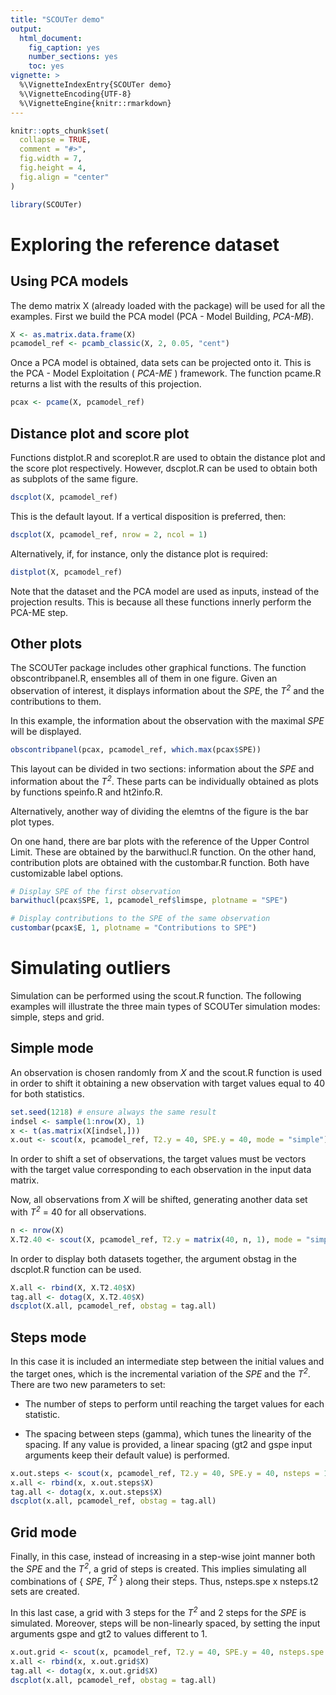 ```yaml
---
title: "SCOUTer demo"
output: 
  html_document:
    fig_caption: yes
    number_sections: yes
    toc: yes
vignette: >
  %\VignetteIndexEntry{SCOUTer demo} 
  %\VignetteEncoding{UTF-8} 
  %\VignetteEngine{knitr::rmarkdown}
---
```


```r
knitr::opts_chunk$set(
  collapse = TRUE,
  comment = "#>",
  fig.width = 7,
  fig.height = 4,
  fig.align = "center"
)
```

```r
library(SCOUTer)
```
# Exploring the reference dataset
## Using PCA models
The demo matrix X (already loaded with the package) will be used for all the examples. First we build the PCA model (PCA - Model Building, _PCA-MB_).

```r
X <- as.matrix.data.frame(X)
pcamodel_ref <- pcamb_classic(X, 2, 0.05, "cent")
```

Once a PCA model is obtained, data sets can be projected onto it. This is the PCA - Model Exploitation ( _PCA-ME_ ) framework. The function pcame.R returns a list with the results of this projection. 

```r
pcax <- pcame(X, pcamodel_ref)
```

## Distance plot and score plot

Functions distplot.R and scoreplot.R are used to obtain the distance plot and the score plot respectively. However, dscplot.R can be used to obtain both as subplots of the same figure. 

```r
dscplot(X, pcamodel_ref)
```

This is the default layout. If a vertical disposition is preferred, then:

```r
dscplot(X, pcamodel_ref, nrow = 2, ncol = 1)
```

Alternatively, if, for instance, only the distance plot is required:

```r
distplot(X, pcamodel_ref)
```

Note that the dataset and the PCA model are used as inputs, instead of the projection results. This is because all these functions innerly perform the PCA-ME step.

## Other plots

The SCOUTer package includes other graphical functions. The function obscontribpanel.R, ensembles all of them in one figure. Given an observation of interest, it displays information about the _SPE_, the _T^2^_ and the contributions to them.

In this example, the information about the observation with the maximal _SPE_ will be displayed.

```r
obscontribpanel(pcax, pcamodel_ref, which.max(pcax$SPE))
```

This layout can be divided in two sections: information about the _SPE_ and information about the _T^2^_. These parts can be individually obtained as plots by functions speinfo.R and ht2info.R.

Alternatively, another way of dividing the elemtns of the figure is the bar plot types.

On one hand, there are bar plots with the reference of the Upper Control Limit. These are obtained by the barwithucl.R function. On the other hand, contribution plots are obtained with the custombar.R function. Both have customizable label options.

```r
# Display SPE of the first observation
barwithucl(pcax$SPE, 1, pcamodel_ref$limspe, plotname = "SPE")
```

```r
# Display contributions to the SPE of the same observation
custombar(pcax$E, 1, plotname = "Contributions to SPE")
```

# Simulating outliers

Simulation can be performed using the scout.R function. The following examples will illustrate the three main types of SCOUTer simulation modes: simple, steps and grid.

## Simple mode

An observation is chosen randomly from *X* and the scout.R function is used in order to shift it obtaining a new observation with target values equal to 40 for both statistics. 

```r
set.seed(1218) # ensure always the same result 
indsel <- sample(1:nrow(X), 1)
x <- t(as.matrix(X[indsel,]))
x.out <- scout(x, pcamodel_ref, T2.y = 40, SPE.y = 40, mode = "simple")
```

In order to shift a set of observations, the target values must be vectors with the target value corresponding to each observation in the input data matrix.

Now, all observations from *X* will be shifted, generating another data set with _T^2^_ = 40 for all observations.

```r
n <- nrow(X)
X.T2.40 <- scout(X, pcamodel_ref, T2.y = matrix(40, n, 1), mode = "simple")
```

In order to display both datasets together, the argument obstag in the dscplot.R function can be used. 

```r
X.all <- rbind(X, X.T2.40$X)
tag.all <- dotag(X, X.T2.40$X)
dscplot(X.all, pcamodel_ref, obstag = tag.all)
```

## Steps mode

In this case it is included an intermediate step between the initial values and the target ones, which is the incremental variation of the _SPE_ and the _T^2^_. There are two new parameters to set:

* The number of steps to perform until reaching the target values for each statistic.

* The spacing between steps (gamma), which tunes the linearity of the spacing. If any value is provided, a linear spacing (gt2 and gspe input arguments keep their default value) is performed.

```r
x.out.steps <- scout(x, pcamodel_ref, T2.y = 40, SPE.y = 40, nsteps = 10, mode = "steps")
x.all <- rbind(x, x.out.steps$X)
tag.all <- dotag(x, x.out.steps$X)
dscplot(x.all, pcamodel_ref, obstag = tag.all)
```

## Grid mode

Finally, in this case, instead of increasing in a step-wise joint manner both the _SPE_ and the _T^2^_, a grid of steps is created. This implies simulating all combinations of { _SPE_, _T^2^_ } along their steps. Thus, nsteps.spe x nsteps.t2 sets are created.

In this last case, a grid with 3 steps for the _T^2^_ and 2 steps for the _SPE_ is simulated. Moreover, steps will be non-linearly spaced, by setting the input arguments gspe and gt2 to values different to 1. 

```r
x.out.grid <- scout(x, pcamodel_ref, T2.y = 40, SPE.y = 40, nsteps.spe = 2, nsteps.t2 = 3, gspe = 3, gt2 =0.3, mode = "grid")
x.all <- rbind(x, x.out.grid$X)
tag.all <- dotag(x, x.out.grid$X)
dscplot(x.all, pcamodel_ref, obstag = tag.all)
```